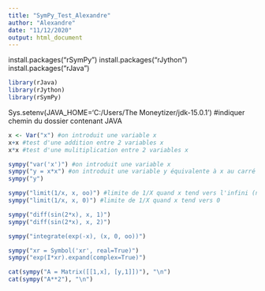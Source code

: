 ---
title: "SymPy_Test_Alexandre"
author: "Alexandre"
date: "11/12/2020"
output: html_document
---


install.packages("rSymPy")
install.packages("rJython")
install.packages("rJava")

```{r}
library(rJava)
library(rJython)
library(rSymPy)
```

Sys.setenv(JAVA_HOME='C:/Users/The Moneytizer/jdk-15.0.1') #indiquer chemin du dossier contenant JAVA

```{r}
x <- Var("x") #on introduit une variable x
x+x #test d'une addition entre 2 variables x
x*x #test d'une mulitiplication entre 2 variables x
```

```{r}
sympy("var('x')") #on introduit une variable x
sympy("y = x*x") #on introduit une variable y équivalente à x au carré
sympy("y")
```

```{r}
sympy("limit(1/x, x, oo)") #limite de 1/X quand x tend vers l'infini (noté; "oo")
sympy("limit(1/x, x, 0)") #limite de 1/X quand x tend vers 0
```

```{r}
sympy("diff(sin(2*x), x, 1)")
sympy("diff(sin(2*x), x, 2)")
```

```{r}
sympy("integrate(exp(-x), (x, 0, oo))")

sympy("xr = Symbol('xr', real=True)")
sympy("exp(I*xr).expand(complex=True)")
```

```{r}
cat(sympy("A = Matrix([[1,x], [y,1]])"), "\n")
cat(sympy("A**2"), "\n")
```